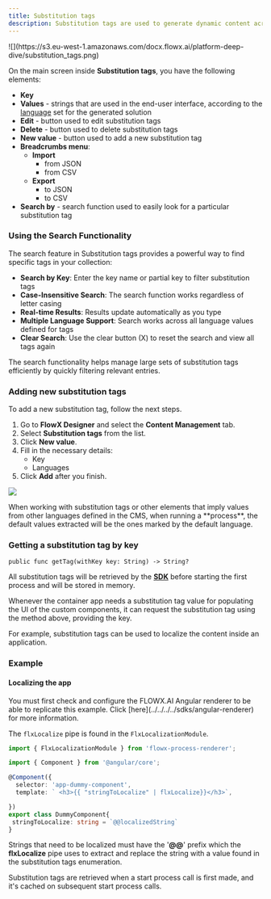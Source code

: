 ```yaml
---
title: Substitution tags
description: Substitution tags are used to generate dynamic content across the platform. As **enumerations**, substitution tags can be defined for each language set for the solution.
---
```


<Frame>
![](https://s3.eu-west-1.amazonaws.com/docx.flowx.ai/platform-deep-dive/substitution_tags.png)
</Frame>

On the main screen inside **Substitution tags**, you have the following elements:

* **Key**
* **Values** - strings that are used in the end-user interface, according to the [language](./languages) set for the generated solution
* **Edit** - button used to edit substitution tags
* **Delete** - button used to delete substitution tags
* **New value** - button used to add a new substitution tag
* **Breadcrumbs menu**:
  * **Import**
    * from JSON
    * from CSV
  * **Export**
    * to JSON
    * to CSV
* **Search by** - search function used to easily look for a particular substitution tag

### Using the Search Functionality

The search feature in Substitution tags provides a powerful way to find specific tags in your collection:

* **Search by Key**: Enter the key name or partial key to filter substitution tags
* **Case-Insensitive Search**: The search function works regardless of letter casing
* **Real-time Results**: Results update automatically as you type
* **Multiple Language Support**: Search works across all language values defined for tags
* **Clear Search**: Use the clear button (X) to reset the search and view all tags again

<Info>
The search functionality helps manage large sets of substitution tags efficiently by quickly filtering relevant entries.
</Info>

### Adding new substitution tags

To add a new substitution tag, follow the next steps.

1. Go to **FlowX Designer** and select the **Content Management** tab.
2. Select **Substitution tags** from the list.
3. Click **New value**.
4. Fill in the necessary details:
   * Key
   * Languages
5. Click **Add** after you finish.

![](https://s3.eu-west-1.amazonaws.com/docx.flowx.ai/platform-deep-dive/add_new_substitution.png)

<Info>
When working with substitution tags or other elements that imply values from other languages defined in the CMS, when running a **process**, the default values extracted will be the ones marked by the default language.
</Info>

### Getting a substitution tag by key

```
public func getTag(withKey key: String) -> String?
```

All substitution tags will be retrieved by the [**SDK**](../../../../sdks/angular-renderer) before starting the first process and will be stored in memory.

Whenever the container app needs a substitution tag value for populating the UI of the custom components, it can request the substitution tag using the method above, providing the key.

For example, substitution tags can be used to localize the content inside an application.

### Example

#### Localizing the app

<Info>
You must first check and configure the FLOWX.AI Angular renderer to be able to replicate this example. Click [here](../../../../sdks/angular-renderer) for more information.
</Info>

The `flxLocalize` pipe is found in the `FlxLocalizationModule`.

```typescript
import { FlxLocalizationModule } from 'flowx-process-renderer';
```

```typescript
import { Component } from '@angular/core';

@Component({
  selector: 'app-dummy-component',
  template: ` <h3>{{ "stringToLocalize" | flxLocalize}}</h3>`,

})
export class DummyComponent{
 stringToLocalize: string = `@@localizedString`
}
```

Strings that need to be localized must have the '**@@**' prefix which the **flxLocalize** pipe uses to extract and replace the string with a value found in the substitution tags enumeration.

Substitution tags are retrieved when a start process call is first made, and it's cached on subsequent start process calls.